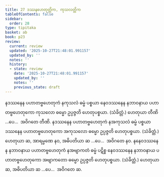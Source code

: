 ```yaml
---
title: 27 ဒဿနဟေတုတ္တိက, ကုသလတ္တိက
tableOfContents: false
sidebar:
  order: 28
type: tipitaka
basket: ab
book: p23
review:
  current: review
  updated: '2025-10-27T21:48:01.991157'
  updated_by: ''
  notes: ''
  history:
  - state: review
    date: '2025-10-27T21:48:01.991157'
    updated_by: ''
    notes: ''
    previous_state: draft
---
```



<ReviewStatus review={frontmatter.review} showDetails={true} />

<HypothesisAnnotation frontmatter={frontmatter} />

<DynamicBreadcrumb />

<Division number="36" book="p23" e="ch" v="40" p="414">

<Paragraph number="115" book="p23">
နဒဿနေန ပဟာတဗ္ဗဟေတုကံ နကုသလံ ဓမ္မံ ပစ္စယာ နေဝဒဿနေန နဘာဝနာယ ပဟာတဗ္ဗဟေတုကော ကုသလော ဓမ္မော ဥပ္ပဇ္ဇတိ ဟေတုပစ္စယာ. (သံခိတ္တံ.) ဟေတုယာ တီဏိ …ပေ…  အဝိဂတေ တီဏိ.
</Paragraph>

<Paragraph number="116" book="p23">
နဒဿနေန ပဟာတဗ္ဗဟေတုကံ နအကုသလံ ဓမ္မံ ပစ္စယာ ဒဿနေန ပဟာတဗ္ဗဟေတုကော အကုသလော ဓမ္မော ဥပ္ပဇ္ဇတိ ဟေတုပစ္စယာ. (သံခိတ္တံ.) ဟေတုယာ ဆ, အာရမ္မဏေ နဝ, အဓိပတိယာ ဆ …ပေ…  အဝိဂတေ နဝ.
</Paragraph>

<Paragraph number="117" book="p23">
နနေဝဒဿနေန နဘာဝနာယ ပဟာတဗ္ဗဟေတုကံ နအဗျာကတံ ဓမ္မံ ပဋိစ္စ နေဝဒဿနေန နဘာဝနာယ ပဟာတဗ္ဗဟေတုကော အဗျာကတော ဓမ္မော ဥပ္ပဇ္ဇတိ ဟေတုပစ္စယာ. (သံခိတ္တံ.) ဟေတုယာ ဆ, အဓိပတိယာ ဆ …ပေ…  အဝိဂတေ ဆ.
</Paragraph>
</Division>